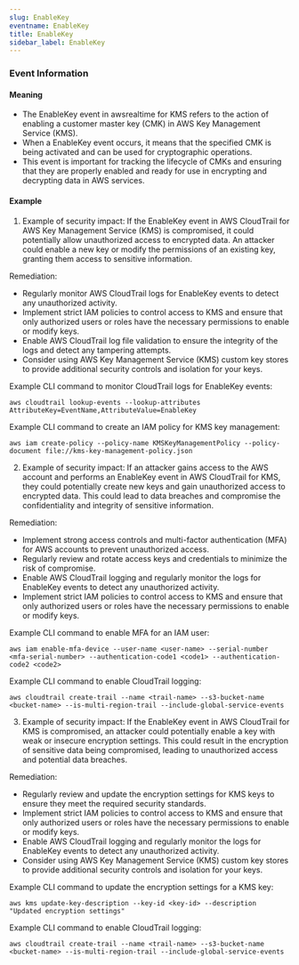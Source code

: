 ```yaml
--- 
slug: EnableKey
eventname: EnableKey
title: EnableKey
sidebar_label: EnableKey
---
```

                       
### Event Information

#### Meaning

- The EnableKey event in awsrealtime for KMS refers to the action of enabling a customer master key (CMK) in AWS Key Management Service (KMS).
- When a EnableKey event occurs, it means that the specified CMK is being activated and can be used for cryptographic operations.
- This event is important for tracking the lifecycle of CMKs and ensuring that they are properly enabled and ready for use in encrypting and decrypting data in AWS services.

#### Example

1. Example of security impact: If the EnableKey event in AWS CloudTrail for AWS Key Management Service (KMS) is compromised, it could potentially allow unauthorized access to encrypted data. An attacker could enable a new key or modify the permissions of an existing key, granting them access to sensitive information.

Remediation:
- Regularly monitor AWS CloudTrail logs for EnableKey events to detect any unauthorized activity.
- Implement strict IAM policies to control access to KMS and ensure that only authorized users or roles have the necessary permissions to enable or modify keys.
- Enable AWS CloudTrail log file validation to ensure the integrity of the logs and detect any tampering attempts.
- Consider using AWS Key Management Service (KMS) custom key stores to provide additional security controls and isolation for your keys.

Example CLI command to monitor CloudTrail logs for EnableKey events:
```
aws cloudtrail lookup-events --lookup-attributes AttributeKey=EventName,AttributeValue=EnableKey
```

Example CLI command to create an IAM policy for KMS key management:
```
aws iam create-policy --policy-name KMSKeyManagementPolicy --policy-document file://kms-key-management-policy.json
```

2. Example of security impact: If an attacker gains access to the AWS account and performs an EnableKey event in AWS CloudTrail for KMS, they could potentially create new keys and gain unauthorized access to encrypted data. This could lead to data breaches and compromise the confidentiality and integrity of sensitive information.

Remediation:
- Implement strong access controls and multi-factor authentication (MFA) for AWS accounts to prevent unauthorized access.
- Regularly review and rotate access keys and credentials to minimize the risk of compromise.
- Enable AWS CloudTrail logging and regularly monitor the logs for EnableKey events to detect any unauthorized activity.
- Implement strict IAM policies to control access to KMS and ensure that only authorized users or roles have the necessary permissions to enable or modify keys.

Example CLI command to enable MFA for an IAM user:
```
aws iam enable-mfa-device --user-name <user-name> --serial-number <mfa-serial-number> --authentication-code1 <code1> --authentication-code2 <code2>
```

Example CLI command to enable CloudTrail logging:
```
aws cloudtrail create-trail --name <trail-name> --s3-bucket-name <bucket-name> --is-multi-region-trail --include-global-service-events
```

3. Example of security impact: If the EnableKey event in AWS CloudTrail for KMS is compromised, an attacker could potentially enable a key with weak or insecure encryption settings. This could result in the encryption of sensitive data being compromised, leading to unauthorized access and potential data breaches.

Remediation:
- Regularly review and update the encryption settings for KMS keys to ensure they meet the required security standards.
- Implement strict IAM policies to control access to KMS and ensure that only authorized users or roles have the necessary permissions to enable or modify keys.
- Enable AWS CloudTrail logging and regularly monitor the logs for EnableKey events to detect any unauthorized activity.
- Consider using AWS Key Management Service (KMS) custom key stores to provide additional security controls and isolation for your keys.

Example CLI command to update the encryption settings for a KMS key:
```
aws kms update-key-description --key-id <key-id> --description "Updated encryption settings"
```

Example CLI command to enable CloudTrail logging:
```
aws cloudtrail create-trail --name <trail-name> --s3-bucket-name <bucket-name> --is-multi-region-trail --include-global-service-events
```


 